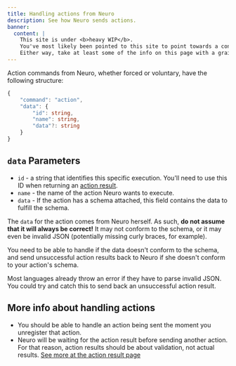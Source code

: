```yaml
---
title: Handling actions from Neuro
description: See how Neuro sends actions.
banner:
  content: |
    This site is under <b>heavy WIP</b>.
    You've most likely been pointed to this site to point towards a concept, or something.
    Either way, take at least some of the info on this page with a grain of salt, and also don't expect much info since it's very incomplete on content.
---
```



Action commands from Neuro, whether forced or voluntary, have the following structure:

```ts
{
    "command": "action",
    "data": {
        "id": string,
        "name": string,
        "data"?: string
    }
}
```

## `data` Parameters

- `id` - a string that identifies this specific execution. You'll need to use this ID when returning an [action result](/base/actions/result).
- `name` - the name of the action Neuro wants to execute.
- `data` - If the action has a schema attached, this field contains the data to fulfill the schema.

<Aside type="danger">

The `data` for the action comes from Neuro herself. As such, **do not assume that it will always be correct!**
It may not conform to the schema, or it may even be invalid JSON (potentially missing curly braces, for example).

You need to be able to handle if the data doesn't conform to the schema, and send unsuccessful action results back to Neuro if she doesn't conform to your action's schema.

</Aside>

<Aside type="tip">

Most languages already throw an error if they have to parse invalid JSON.
You could try and catch this to send back an unsuccessful action result.

</Aside>

## More info about handling actions

- You should be able to handle an action being sent the moment you unregister that action.
- Neuro will be waiting for the action result before sending another action. For that reason, action results should be about validation, not actual results. [See more at the action result page](/base/actions/result)
